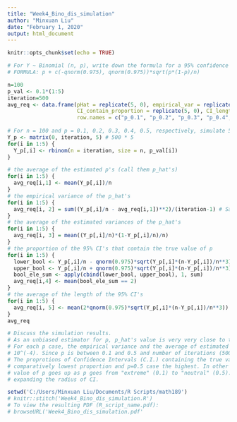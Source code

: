 ```yaml
---
title: "Week4_Bino_dis_simulation"
author: "Minxuan Liu"
date: "February 1, 2020"
output: html_document
---
```


```r
knitr::opts_chunk$set(echo = TRUE)
```

``` r
# For Y ~ Binomial (n, p), write down the formula for a 95% confidence interval (CI) of p. 
# FORMULA: p + c(-qnorm(0.975), qnorm(0.975))*sqrt(p*(1-p)/n)

n=100
p_val <- 0.1*(1:5)
iteration=500
avg_req <- data.frame(pHat = replicate(5, 0), empirical_var = replicate(5, 0), estimated_var = replicate(5, 0), 
                      CI_contain_proportion = replicate(5, 0), CI_length = replicate(5, 0), 
                      row.names = c("p_0.1", "p_0.2", "p_0.3", "p_0.4", "p_0.5"))
 
# For n = 100 and p = 0.1, 0.2, 0.3, 0.4, 0.5, respectively, simulate 500 such Y's.
Y_p <- matrix(0, iteration, 5) # 500 * 5
for(i in 1:5) {
  Y_p[,i] <- rbinom(n = iteration, size = n, p_val[i]) 
}

# the average of the estimated p's (call them p_hat's)
for(i in 1:5) {
  avg_req[i,1] <- mean(Y_p[,i])/n
}
# the empirical variance of the p_hat's
for(i in 1:5) {
  avg_req[i, 2] = sum((Y_p[,i]/n - avg_req[i,1])**2)/(iteration-1) # Sample variance: divisor = (n-1)
}
# the average of the estimated variances of the p_hat's
for(i in 1:5) {
  avg_req[i, 3] = mean((Y_p[,i]/n)*(1-Y_p[,i]/n)/n)
}
# the proportion of the 95% CI's that contain the true value of p
for(i in 1:5) {
  lower_bool <- Y_p[,i]/n - qnorm(0.975)*sqrt(Y_p[,i]*(n-Y_p[,i])/n**3) <= p_val[i]
  upper_bool <- Y_p[,i]/n + qnorm(0.975)*sqrt(Y_p[,i]*(n-Y_p[,i])/n**3) >= p_val[i]
  bool_ele_sum <- apply(cbind(lower_bool, upper_bool), 1, sum)
  avg_req[i,4] <- mean(bool_ele_sum == 2)
}
# the average of the length of the 95% CI's
for(i in 1:5) {
  avg_req[i, 5] <- mean(2*qnorm(0.975)*sqrt(Y_p[,i]*(n-Y_p[,i])/n**3))
}
avg_req

# Discuss the simulation results.
# As an unbiased estimator for p, p_hat's value is very very close to the true value of p for all 5 cases (p = 0.1--0.5).
# For each p case, the empirical variance and the average of estimated variance are very close to each other, differring only by roughly
# 10^(-4). Since p is between 0.1 and 0.5 and number of iterations (500) is relatively large, the two approaches of calculating variance # of p_hat yield very small values, ranging from 0.001 to 0.0025, with p=0.1 having the smallest variance and p=0.5 the largest.
# The proprotions of Confidence Intervals (C.I.) containing the true value of p are all above 0.9, again with p=0.1 case having the
# comparatively lowest proportion and p=0.5 case the highest. In other words, the proportion of CI containing the corresponding true
# value of p goes up as p goes from "extreme" (0.1) to "neutral" (0.5). Finally, the average length of CI also increases as p approaches # the "neutral point" (0.5).Such trend can be explained by the fact that p_hat*(1-p_hat)/n increases as p_hat gets close to 0.5,
# expanding the radius of CI.

setwd('C:/Users/Minxuan Liu/Documents/R Scripts/math189')
# knitr::stitch('Week4_Bino_dis_simulation.R')
# To view the resulting PDF (R_script_name.pdf):
# browseURL('Week4_Bino_dis_simulation.pdf'
```